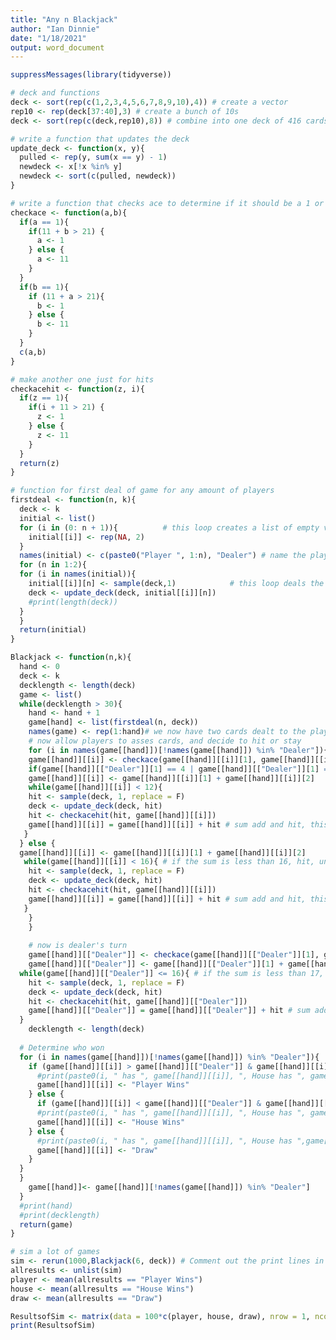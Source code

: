 ---
title: "Any n Blackjack"
author: "Ian Dinnie"
date: "1/18/2021"
output: word_document
---

```{r setup, include=FALSE}
suppressMessages(library(tidyverse))
```

```{r}
# deck and functions 
deck <- sort(rep(c(1,2,3,4,5,6,7,8,9,10),4)) # create a vector
rep10 <- rep(deck[37:40],3) # create a bunch of 10s
deck <- sort(rep(c(deck,rep10),8)) # combine into one deck of 416 cards

# write a function that updates the deck
update_deck <- function(x, y){
  pulled <- rep(y, sum(x == y) - 1)
  newdeck <- x[!x %in% y]
  newdeck <- sort(c(pulled, newdeck))
}

# write a function that checks ace to determine if it should be a 1 or 11
checkace <- function(a,b){
  if(a == 1){
    if(11 + b > 21) {
      a <- 1
    } else {
      a <- 11
    }
  }
  if(b == 1){
    if (11 + a > 21){
      b <- 1
    } else {
      b <- 11
    }
  } 
  c(a,b)
}

# make another one just for hits
checkacehit <- function(z, i){
  if(z == 1){
    if(i + 11 > 21) {
      z <- 1
    } else {
      z <- 11
    }
  }
  return(z)
}

# function for first deal of game for any amount of players
firstdeal <- function(n, k){
  deck <- k
  initial <- list()
  for (i in (0: n + 1)){          # this loop creates a list of empty vectors to be filled in lower loops
    initial[[i]] <- rep(NA, 2)
  }
  names(initial) <- c(paste0("Player ", 1:n), "Dealer") # name the players and dealer
  for (n in 1:2){
  for (i in names(initial)){
    initial[[i]][n] <- sample(deck,1)            # this loop deals the cards in proper order and updates the deck as it goes
    deck <- update_deck(deck, initial[[i]][n])
    #print(length(deck))
  }
  }
  return(initial)
}


```

```{r}
Blackjack <- function(n,k){
  hand <- 0
  deck <- k
  decklength <- length(deck)
  game <- list()
  while(decklength > 30){
    hand <- hand + 1
    game[hand] <- list(firstdeal(n, deck))
    names(game) <- rep(1:hand)# we now have two cards dealt to the player and dealer (in the proper sequence), and an updated deck, yay
    # now allow players to asses cards, and decide to hit or stay
    for (i in names(game[[hand]])[!names(game[[hand]]) %in% "Dealer"]){
    game[[hand]][[i]] <- checkace(game[[hand]][[i]][1], game[[hand]][[i]][2])
    if(game[[hand]][["Dealer"]][1] == 4 | game[[hand]][["Dealer"]][1] == 5 | game[[hand]][["Dealer"]][1] == 6){ # check for bust cards, hit until 12 if showing
    game[[hand]][[i]] <- game[[hand]][[i]][1] + game[[hand]][[i]][2]
    while(game[[hand]][[i]] < 12){
    hit <- sample(deck, 1, replace = F)
    deck <- update_deck(deck, hit)
    hit <- checkacehit(hit, game[[hand]][[i]])
    game[[hand]][[i]] = game[[hand]][[i]] + hit # sum add and hit, this process continues until it exceeds 12
   }
  } else {
  game[[hand]][[i]] <- game[[hand]][[i]][1] + game[[hand]][[i]][2]
   while(game[[hand]][[i]] < 16){ # if the sum is less than 16, hit, until at or above 16
    hit <- sample(deck, 1, replace = F)
    deck <- update_deck(deck, hit)
    hit <- checkacehit(hit, game[[hand]][[i]])
    game[[hand]][[i]] = game[[hand]][[i]] + hit # sum add and hit, this process continues until it exceeds 16
   }
    }
    }
    
    # now is dealer's turn
    game[[hand]][["Dealer"]] <- checkace(game[[hand]][["Dealer"]][1], game[[hand]][["Dealer"]][2])
    game[[hand]][["Dealer"]] <- game[[hand]][["Dealer"]][1] + game[[hand]][["Dealer"]][2]
  while(game[[hand]][["Dealer"]] <= 16){ # if the sum is less than 17, hit, until at or above 17
    hit <- sample(deck, 1, replace = F)
    deck <- update_deck(deck, hit)
    hit <- checkacehit(hit, game[[hand]][["Dealer"]])
    game[[hand]][["Dealer"]] = game[[hand]][["Dealer"]] + hit # sum add and hit, this process continues until it exceeds 16
  }
    decklength <- length(deck)
  
  # Determine who won 
  for (i in names(game[[hand]])[!names(game[[hand]]) %in% "Dealer"]){
    if (game[[hand]][[i]] > game[[hand]][["Dealer"]] & game[[hand]][[i]] < 22 |game[[hand]][["Dealer"]] > 21 & game[[hand]][[i]] <= 21){
      #print(paste0(i, " has ", game[[hand]][[i]], ", House has ", game[[hand]][["Dealer"]],", ", i ," wins" ))
      game[[hand]][[i]] <- "Player Wins"
    } else {
      if (game[[hand]][[i]] < game[[hand]][["Dealer"]] & game[[hand]][["Dealer"]] < 22 | game[[hand]][[i]] > 21 & game[[hand]][["Dealer"]] <= 21 | game[[hand]][[i]] > 21 & game[[hand]][["Dealer"]]  > 21) {
      #print(paste0(i, " has ", game[[hand]][[i]], ", House has ", game[[hand]][["Dealer"]],", ","House wins" ))
      game[[hand]][[i]] <- "House Wins"  
    } else {
      #print(paste0(i, " has ", game[[hand]][[i]], ", House has ",game[[hand]][["Dealer"]],", " ,"draw" ))
      game[[hand]][[i]] <- "Draw"
    }
  }
  }
    game[[hand]]<- game[[hand]][!names(game[[hand]]) %in% "Dealer"]
  }
  #print(hand)
  #print(decklength)
  return(game)
}  
```

```{r}
# sim a lot of games
sim <- rerun(1000,Blackjack(6, deck)) # Comment out the print lines in above block before simming
allresults <- unlist(sim)
player <- mean(allresults == "Player Wins")
house <- mean(allresults == "House Wins")
draw <- mean(allresults == "Draw")

ResultsofSim <- matrix(data = 100*c(player, house, draw), nrow = 1, ncol = 3, dimnames = list("%",c("Player Win %", "House Win %", "Draw %")), byrow = T) # create a neat matrix to display sim results
print(ResultsofSim)
```

